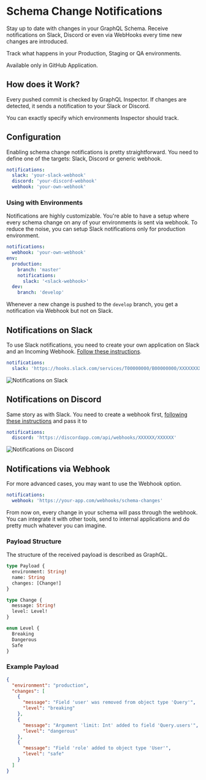 
# Schema Change Notifications

Stay up to date with changes in your GraphQL Schema. Receive notifications on Slack, Discord or even via WebHooks every
time new changes are introduced.

Track what happens in your Production, Staging or QA environments.

<Callout type="warning">Available only in GitHub Application.</Callout>

## How does it Work?

Every pushed commit is checked by GraphQL Inspector. If changes are detected, it sends a notification to your Slack or
Discord.

You can exactly specify which environments Inspector should track.

## Configuration

Enabling schema change notifications is pretty straightforward. You need to define one of the targets: Slack, Discord or
generic webhook.

```yaml
notifications:
  slack: 'your-slack-webhook'
  discord: 'your-discord-webhook'
  webhook: 'your-own-webhook'
```

### Using with Environments

Notifications are highly customizable. You're able to have a setup where every schema change on any of your environments
is sent via webhook. To reduce the noise, you can setup Slack notifications only for production environment.

```yaml
notifications:
  webhook: 'your-own-webhook'
env:
  production:
    branch: 'master'
    notifications:
      slack: '<slack-webhook>'
  dev:
    branch: 'develop'
```

Whenever a new change is pushed to the `develop` branch, you get a notification via Webhook but not on Slack.

## Notifications on Slack

To use Slack notifications, you need to create your own application on Slack and an Incoming Webhook.
[Follow these instructions](https://slack.com/intl/en-pl/help/articles/115005265063-Incoming-Webhooks-for-Slack).

```yaml
notifications:
  slack: 'https://hooks.slack.com/services/T00000000/B00000000/XXXXXXXXXXXXXXXXXXXXXXXX'
```

![Notifications on Slack](../../../../public/assets/img/notifications/slack.png)

## Notifications on Discord

Same story as with Slack. You need to create a webhook first,
[following these instructions](https://support.discordapp.com/hc/en-us/articles/228383668-Intro-to-Webhooks) and pass it
to

```yaml
notifications:
  discord: 'https://discordapp.com/api/webhooks/XXXXXX/XXXXXX'
```

![Notifications on Discord](../../../../public/assets/img/notifications/discord.png)

## Notifications via Webhook

For more advanced cases, you may want to use the Webhook option.

```yaml
notifications:
  webhook: 'https://your-app.com/webhooks/schema-changes'
```

From now on, every change in your schema will pass through the webhook. You can integrate it with other tools, send to
internal applications and do pretty much whatever you can imagine.

### Payload Structure

The structure of the received payload is described as GraphQL.

```graphql
type Payload {
  environment: String!
  name: String
  changes: [Change!]
}

type Change {
  message: String!
  level: Level!
}

enum Level {
  Breaking
  Dangerous
  Safe
}
```

### Example Payload

```json
{
  "environment": "production",
  "changes": [
    {
      "message": "Field 'user' was removed from object type 'Query'",
      "level": "breaking"
    },
    {
      "message": "Argument 'limit: Int' added to field 'Query.users'",
      "level": "dangerous"
    },
    {
      "message": "Field 'role' added to object type 'User'",
      "level": "safe"
    }
  ]
}
```
